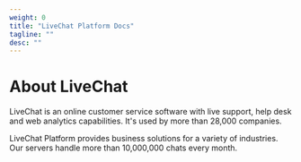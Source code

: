 ```yaml
---
weight: 0
title: "LiveChat Platform Docs"
tagline: ""
desc: ""
---
```


# About LiveChat

LiveChat is an online customer service software with live support, help desk and web analytics capabilities. It's used by more than 28,000 companies.

LiveChat Platform provides business solutions for a variety of industries. Our servers handle more than 10,000,000 chats every month.
